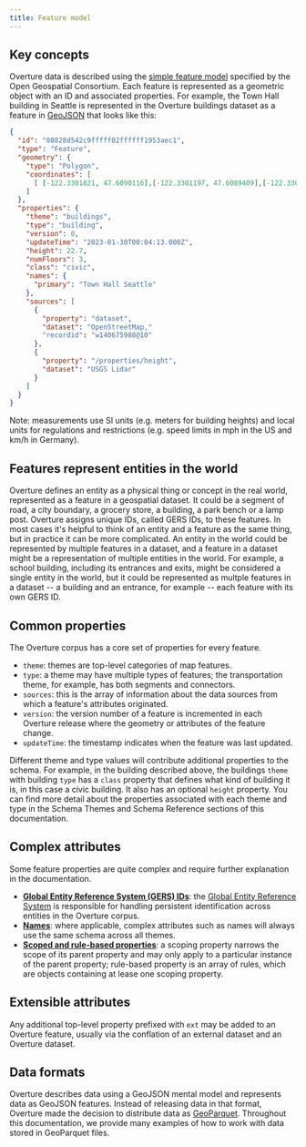 ```yaml
---
title: Feature model
---
```


## Key concepts

Overture data is described using the [simple feature model](https://www.ogc.org/standard/sfa/) specified by the Open Geospatial Consortium. Each feature is represented as a geometric object with an ID and associated properties. For example, the Town Hall building in Seattle is represented in the Overture buildings dataset as a feature in [GeoJSON](https://geojson.org/) that looks like this:

```json
{
  "id": "08828d542c9fffff02ffffff1953aec1",
  "type": "Feature",
  "geometry": {
    "type": "Polygon",
    "coordinates": [
      [ [-122.3301821, 47.6090116],[-122.3301197, 47.6089409],[-122.3300642, 47.6088779],[-122.3300094, 47.6088158],[-122.329729, 47.6089282],[-122.3297466, 47.6089481],[-122.3296561, 47.6089844],[-122.3296934, 47.6090266],[-122.3297562, 47.6090978], [-122.3298113, 47.6091603],[-122.3298611, 47.6092168],[-122.3299517, 47.6091804],[-122.329963, 47.6091932],[-122.3299793, 47.6091867],[-122.3301728, 47.6091091],[-122.3301916, 47.6091016],[-122.3301714, 47.6090787],[-122.330223, 47.609058] ]
    ]
  },
  "properties": {
    "theme": "buildings",
    "type": "building",
    "version": 0,
    "updateTime": "2023-01-30T00:04:13.000Z",
    "height": 22.7,
    "numFloors": 3,
    "class": "civic",
    "names": {
      "primary": "Town Hall Seattle"
    },
    "sources": [
      {
        "property": "dataset",
        "dataset": "OpenStreetMap,"
        "recordid": "w140675988@10"
      },
      {
        "property": "/properties/height",
        "dataset": "USGS Lidar"
      }
    ]
  }
}
```
Note: measurements use SI units (e.g. meters for building heights) and local units for regulations and restrictions (e.g. speed limits in mph in the US and km/h in Germany).

## Features represent entities in the world
Overture defines an entity as a physical thing or concept in the real world, represented as a feature in a geospatial dataset. It could be a segment of road, a city boundary, a grocery store, a building, a park bench or a lamp post. Overture assigns unique IDs, called GERS IDs, to these features. In most cases it's helpful to think of an entity and a feature as the same thing, but in practice it can be more complicated. An entity in the world could be represented by multiple features in a dataset, and a feature in a dataset might be a representation of multiple entities in the world. For example, a school building, including its entrances and exits, might be considered a single entity in the world, but it could be represented as multple features in a dataset -- a building and an entrance, for example -- each feature with its own GERS ID.


## Common properties

The Overture corpus has a core set of properties for every feature.
- `theme`: 
themes are top-level categories of map features.
- `type`: a theme may have multiple types of features; the transportation theme, for example, has both segments and connectors.
- `sources`: this is the array of information about the data sources from which a feature's attributes originated.
- `version`: the version number of a feature is incremented in each Overture release where the geometry or attributes of the feature change.
- `updateTime`: the timestamp indicates when the feature was last updated.

Different theme and type values will contribute additional properties to the schema. For example, in the building described above, the buildings `theme` with building `type` has a `class` property that defines what kind of building it is, in this case a civic building. It also has an optional `height` property. You can find more detail about the properties associated with each theme and type in the Schema Themes and Schema Reference sections of this documentation.


## Complex attributes

Some feature properties are quite complex and require further explanation in the documentation.

- **[Global Entity Reference System (GERS) IDs](../../gers/gers.mdx)**: the [Global Entity Reference System](/gers) is responsible for handling persistent identification across entities in the Overture corpus.
- **[Names](names)**: where applicable, complex attributes such as names will always use the same schema across all themes.
- **[Scoped and rule-based properties](scoping-rules)**: a scoping property narrows the scope of its parent property and may only apply to a particular instance of the parent property; rule-based property is an array of rules, which are objects containing at lease one scoping property.


## Extensible attributes

Any additional top-level property prefixed with `ext` may be added to an Overture feature, usually via the conflation of an external dataset and an Overture dataset.


## Data formats

Overture describes data using a GeoJSON mental model and represents data as GeoJSON features. Instead of releasing data in that format, Overture made the decision to distribute data as [GeoParquet](https://geoparquet.org/). Throughout this documentation, we provide many examples of how to work with data stored in GeoParquet files.
